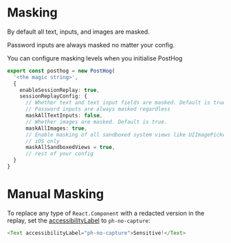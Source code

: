 # Masking

By default all text, inputs, and images are masked. 

Password inputs are always masked no matter your config.

You can configure masking levels when you initialise PostHog

```ts
export const posthog = new PostHog(
  '<the magic string>',
  {
    enableSessionReplay: true,
    sessionReplayConfig: {
      // Whether text and text input fields are masked. Default is true.
      // Password inputs are always masked regardless
      maskAllTextInputs: false,
      // Whether images are masked. Default is true.
      maskAllImages: true,
      // Enable masking of all sandboxed system views like UIImagePickerController, PHPickerViewController and CNContactPickerViewController. Default is true.
      // iOS only
      maskAllSandboxedViews = true,
      // rest of your config
  }
}
```

# Manual Masking

To replace any type of `React.Component` with a redacted version in the replay, set the [accessibilityLabel](https://reactnative.dev/docs/accessibility#accessibilitylabel) to `ph-no-capture`:

```ts
<Text accessibilityLabel="ph-no-capture">Sensitive!</Text>
```
